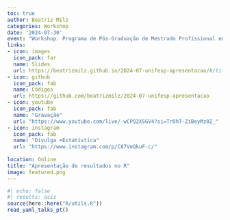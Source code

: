 ```yaml
---
toc: true
author: Beatriz Milz
categories: Workshop
date: '2024-07-30'
event: "Workshop. Programa de Pós-Graduação de Mestrado Profissional em Inovação Tecnológica. Universidade Federal de São Paulo - Campus São José dos Campos"
links:
- icon: images
  icon_pack: far
  name: Slides
  url: https://beatrizmilz.github.io/2024-07-unifesp-apresentacao/#/title-slide
- icon: github
  icon_pack: fab
  name: Códigos
  url: https://github.com/beatrizmilz/2024-07-unifesp-apresentacao
- icon: youtube
  icon_pack: fab
  name: "Gravação"
  url: "https://www.youtube.com/live/-wCPQ2XSGV4?si=TrOhT-ZiBeyMz0Z_"
- icon: instagram
  icon_pack: fab
  name: "Divulga +Estatística"
  url: "https://www.instagram.com/p/C87VeQkuF-c/"
  
location: Online
title: "Apresentação de resultados no R"
image: featured.png
---
```


```r
#| echo: false
#| results: asis
source(here::here("R/utils.R"))
read_yaml_talks_pt()
```
